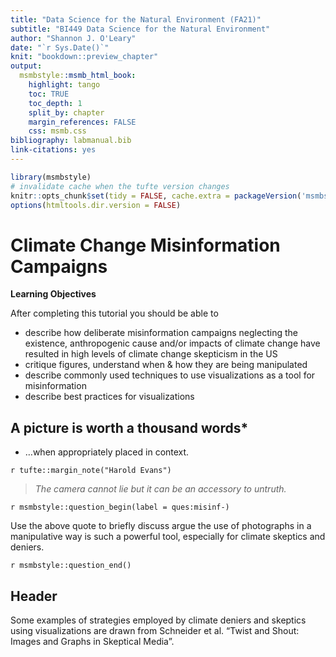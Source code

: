 ```yaml
---
title: "Data Science for the Natural Environment (FA21)"
subtitle: "BI449 Data Science for the Natural Environment"
author: "Shannon J. O'Leary"
date: "`r Sys.Date()`"
knit: "bookdown::preview_chapter"
output:
  msmbstyle::msmb_html_book:
    highlight: tango
    toc: TRUE
    toc_depth: 1
    split_by: chapter
    margin_references: FALSE
    css: msmb.css
bibliography: labmanual.bib
link-citations: yes
---
```


```r

library(msmbstyle)
# invalidate cache when the tufte version changes
knitr::opts_chunk$set(tidy = FALSE, cache.extra = packageVersion('msmbstyle'))
options(htmltools.dir.version = FALSE)

```

# Climate Change Misinformation Campaigns


**Learning Objectives**

After completing this tutorial you should be able to

* describe how deliberate misinformation campaigns neglecting the existence, anthropogenic cause and/or impacts of climate change have resulted in high levels of climate change skepticism in the US
* critique figures, understand when & how they are being manipulated
* describe commonly used techniques to use visualizations as a tool for misinformation
* describe best practices for visualizations



## A picture is worth a thousand words*

* ...when appropriately placed in context.

`r tufte::margin_note("Harold Evans")`

> *The camera cannot lie but it can be an accessory to untruth.*

`r msmbstyle::question_begin(label = ques:misinf-)`

Use the above quote to briefly discuss argue the use of photographs in a manipulative way is such a powerful tool, especially for climate skeptics and deniers.

`r msmbstyle::question_end()`






## Header


Some examples of strategies employed by climate deniers and skeptics using visualizations are drawn from Schneider et al. "Twist and Shout: Images and Graphs in Skeptical Media".
